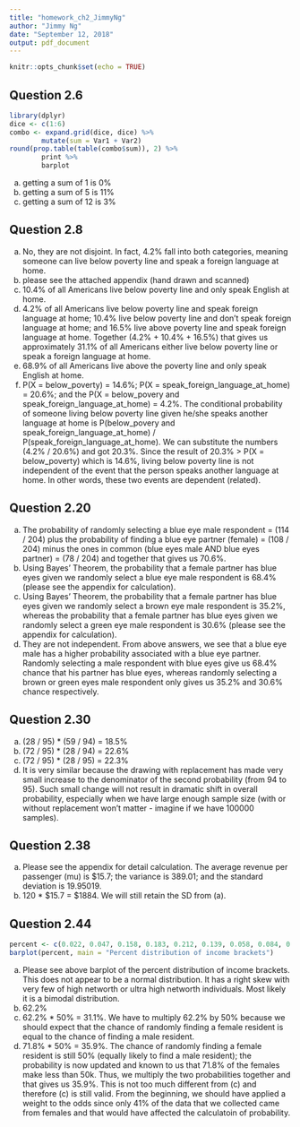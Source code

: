 ```yaml
---
title: "homework_ch2_JimmyNg"
author: "Jimmy Ng"
date: "September 12, 2018"
output: pdf_document
---
```


```r
knitr::opts_chunk$set(echo = TRUE)
```

## Question 2.6
```r
library(dplyr)
dice <- c(1:6)
combo <- expand.grid(dice, dice) %>%
        mutate(sum = Var1 + Var2)
round(prop.table(table(combo$sum)), 2) %>% 
        print %>%
        barplot
```

(a) getting a sum of 1 is 0%
(b) getting a sum of 5 is 11%
(c) getting a sum of 12 is 3%

## Question 2.8
(a) No, they are not disjoint. In fact, 4.2% fall into both categories, meaning someone can live below poverty line and speak a foreign language at home.
(b) please see the attached appendix (hand drawn and scanned)
(c) 10.4% of all Americans live below poverty line and only speak English at home.
(d) 4.2% of all Americans live below poverty line and speak foreign language at home; 10.4% live below poverty line and don't speak foreign language at home; and 16.5% live above poverty line and speak foreign language at home. Together (4.2% + 10.4% + 16.5%) that gives us approximately 31.1% of all Americans either live below poverty line or speak a foreign language at home.
(e) 68.9% of all Americans live above the poverty line and only speak English at home.
(f) P(X = below_poverty) = 14.6%; P(X = speak_foreign_language_at_home) = 20.6%; and the P(X = below_povery and speak_foreign_language_at_home) = 4.2%. The conditional probability of someone living below poverty line given he/she speaks another language at home is P(below_povery and speak_foreign_language_at_home) / P(speak_foreign_language_at_home). We can substitute the numbers (4.2% / 20.6%) and got 20.3%. Since the result of 20.3% > P(X = below_poverty) which is 14.6%, living below poverty line is not independent of the event that the person speaks another language at home. In other words, these two events are dependent (related).

## Question 2.20
(a) The probability of randomly selecting a blue eye male respondent = (114 / 204) plus the probability of finding a blue eye partner (female) = (108 / 204) minus the ones in common (blue eyes male AND blue eyes partner) = (78 / 204) and together that gives us 70.6%.
(b) Using Bayes' Theorem, the probability that a female partner has blue eyes given we randomly select a blue eye male respondent is 68.4% (please see the appendix for calculation).
(c) Using Bayes' Theorem, the probability that a female partner has blue eyes given we randomly select a brown eye male respondent is 35.2%, whereas the probability that a female partner has blue eyes given we randomly select a green eye male respondent is 30.6% (please see the appendix for calculation).
(d) They are not independent. From above answers, we see that a blue eye male has a higher probability associated with a blue eye partner. Randomly selecting a male respondent with blue eyes give us 68.4% chance that his partner has blue eyes, whereas randomly selecting a brown or green eyes male respondent only gives us 35.2% and 30.6% chance respectively.

## Question 2.30
(a) (28 / 95) * (59 / 94) = 18.5%
(b) (72 / 95) * (28 / 94) = 22.6%
(c) (72 / 95) * (28 / 95) = 22.3%
(d) It is very similar because the drawing with replacement has made very small increase to the denominator of the second probability (from 94 to 95). Such small change will not result in dramatic shift in overall probability, especially when we have large enough sample size (with or without replacement won't matter - imagine if we have 100000 samples).

## Question 2.38
(a) Please see the appendix for detail calculation. The average revenue per passenger (mu) is $15.7; the variance is 389.01; and the standard deviation is 19.95019.
(b) 120 * $15.7 = $1884. We will still retain the SD from (a).

## Question 2.44
```r
percent <- c(0.022, 0.047, 0.158, 0.183, 0.212, 0.139, 0.058, 0.084, 0.097)
barplot(percent, main = "Percent distribution of income brackets")

```

(a) Please see above barplot of the percent distribution of income brackets. This does not appear to be a normal distribution. It has a right skew with very few of high networth or ultra high networth individuals. Most likely it is a bimodal distribution.
(b) 62.2%
(c) 62.2% * 50% = 31.1%. We have to multiply 62.2% by 50% because we should expect that the chance of randomly finding a female resident is equal to the chance of finding a male resident.
(d) 71.8% * 50% = 35.9%. The chance of randomly finding a female resident is still 50% (equally likely to find a male resident); the probability is now updated and known to us that 71.8% of the females make less than 50k. Thus, we multiply the two probabilities together and that gives us 35.9%. This is not too much different from (c) and therefore (c) is still valid. From the beginning, we should have applied a weight to the odds since only 41% of the data that we collected came from females and that would have affected the calculatoin of probability.







































